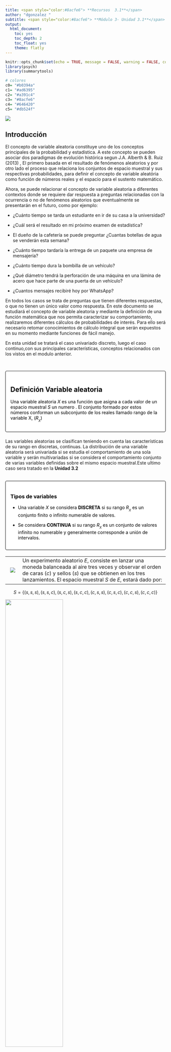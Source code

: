 ```yaml
---
title: <span style="color:#8acfe6"> **Recursos  3.1**</span> 
author: "dgonzalez "
subtitle: <span style="color:#8acfe6"> **Módulo 3- Unidad 3.1**</span> 
output:
  html_document:
    toc: yes
    toc_depth: 2
    toc_float: yes
    theme: flatly
---
```


```r
knitr::opts_chunk$set(echo = TRUE, message = FALSE, warning = FALSE, comment = NA)
library(psych)
library(summarytools)

# colores
c0= "#b0394a"
c1= "#ad6395"
c2= "#a391c4"
c3= "#8acfe6"
c4= "#646420"
c5= "#db524f"

```

![](img/banner3.png)


## **Introducción**

El concepto de variable aleatoria constituye uno de los conceptos principales de la probabilidad y estadística. A este concepto se pueden asociar dos paradigmas de evolución histórica segun J.A. Alberth & B. Ruiz (2013) , El primero basada en el resultado de fenómenos aleatorios y por otro lado el proceso que relaciona los conjuntos de espacio muestral y sus respectivas probabilidades, para definir el concepto de variable aleatória como función de números reales y  el espacio para el sustento matemático. 

Ahora, se puede relacionar el concepto de variable aleatoria a diferentes contextos donde se requiere dar respuesta a preguntas relacionadas con la ocurrencia o no de fenómenos aleatorios que eventualmente se presentarán en el futuro, como por ejemplo: 

* ¿Cuánto tiempo se tarda un estudiante  en ir de su casa a la universidad?

* ¿Cuál será  el resultado en mi próximo examen de estadística? 

* El dueño de la cafetería se puede preguntar ¿Cuantas botellas de agua se venderán esta semana?

* ¿Cuánto  tiempo tardaría  la entrega de un  paquete una empresa  de mensajería?

* ¿Cuánto tiempo dura la  bombilla de un  vehículo? 

* ¿Qué  diámetro tendrá la  perforación de una máquina en una lámina de acero que hace parte de una puerta de un vehículo?

* ¿Cuantos mensajes recibiré hoy por WhatsApp?


En  todos los casos se trata de  preguntas que tienen  diferentes  respuestas, o  que no tienen un único valor como  respuesta.  En este documento  se estudiará el concepto de variable aleatoria y mediante la definición  de una función  matemática que nos  permita caracterizar su  comportamiento, realizaremos diferentes cálculos de probabilidades de interés. Para ello será necesario  retomar conocimientos de cálculo integral que serán  expuestos en su momento mediante funciones de fácil manejo.

En esta unidad se tratará el  caso univariado discreto, luego el caso continuo,con sus principales características, conceptos relacionados con los vistos en el modulo anterior.

<br/>

<div style="padding: 15px; border: 1px solid transparent; border-color: transparent; margin-bottom: 20px; border-radius: 4px; color: #000000; background-color: #FFFFFF ; border-color: #000000;">

## **Definición Variable aleatoria**

Una variable aleatoria $X$ es una función que asigna a cada valor de un espacio muestral $S$ un numero . El conjunto formado por estos números conforman un subconjunto de los  reales llamado rango de la variable X, ($R_{_{X}}$) 

</div> 

Las variables aleatorias se clasifican teniendo en cuenta las características de su rango en discretas, continuas. La distribución de una variable aleatoria será univariada si se estudia el comportamiento de una sola variable y serán multivariadas si se considera el comportamiento conjunto de varias variables definidas sobre el mismo espacio muestral.Este ultimo caso sera tratado en la **Unidad 3.2**
<br/><br/>


<div style="padding: 15px; border: 1px solid transparent; border-color: transparent; margin-bottom: 20px; border-radius: 4px; color: #000000; background-color: #FFFFFF ; border-color: #000000;">


### **Tipos de variables**

+ Una variable $X$ se considera **DISCRETA** si su rango $R_{_{X}}$ es un conjunto finito o infinito numerable de valores.

+ Se considera **CONTINUA** si su rango $R_{_{X}}$ es un conjunto de valores infinito no numerable y generalmente corresponde a unión de intervalos.

</div> 


|    |                                     |
|:--:|:------------------------------------|
| ![](img/ej1.png) |  Un experimento aleatorio $E$, consiste en lanzar una moneda balanceada al aire tres veces y observar el orden de caras ($c$) y sellos ($s$) que se obtienen en los tres lanzamientos. El espacio muestral $S$ de $E$, estará dado por: |

$$S =\{(s,s,s),(s,s,c),(s,c,s),(s,c,c),(c,s,s),(c,s,c),(c,c,s),(c,c,c)\} $$


![](img/Figura301.png){width=60%}<br/>


<br/>

Donde :

+ $X$ es la variable que asigna a cada resultado el número de caras en los tres lanzamientos de la moneda. 

+ $R_{_{X}}=\{0,1,2,3\}$ determinado por la regla de asignación: número de caras en los tres lanzamientos de la moneda y corresponde al rango de valores que puede tomar la variable aleatoria.
+ $f_{_{X}}(x)=P(X=x)$ conforma la función  que asigna a cada valor de la variable una probabilidad 

<br/><br/>

En este ejemplo $(X=0)=\{(s,s,s)\}$ ; $(X=1)=\{(s,s,c),(s,c,s),(c,s,s)\}$ ;  $(X=2)=\{(s,c,c),(c,s,c),(c,c,s) \} $ y $(X=3) =\{(c,c,c) \}$. Bajo el supuesto que la moneda es balanceada, se cumple que los resultados en $S$ son igualmente posibles y por lo tanto: 

$$f_{_{X}}(0) =P(X=0)= \frac{1}{8} \hspace{.2cm} ,\hspace{.5cm} f_{_{X}}(1) = P(X=1)=\frac{3}{8},$$
$$f_{_{X}}(2) = P(X=2)=\frac{3}{8}\hspace{.2cm} ,\hspace{.5cm} f_{_{X}}(3) =P(X=3)= \frac{1}{8}$$

<br/><br/><br/><br/>


## **Variables discretas** 

Como se mencionó anteriormente una variable aleatoria se considera como DIACRETA cuando el conjunto de posibles valores que puede tomar la variables es un conjunto finito o infinito numerable. En la gran mayoria de los casos este conjunto corresponde a los números enteros.

Para catacterizar la variable se define  la función de distribución de probabilidad que modela la asignación de las probabilidades
<br/>

<div style="padding: 15px; border: 1px solid transparent; border-color: transparent; margin-bottom: 20px; border-radius: 4px; color: #000000; background-color: #FFFFFF ; border-color: #000000;">

### **Definición: Función de distribución de probabilidad**

Para $X$ un variable aleatoria discreta, su función de distribución de probabilidad estará dada por $f(x)$, la cual proporciona las probabilidades asociadas a todos los valores de su rango $R_{X}$ . Esta función debe cumplir las siguientes propiedades:

+ $f(x) = P(X=x) > 0$

+ $\sum_{R_X} f(x) = 1$

</div>


Por lo general este tipo de variables proceden del conteo. Ejemplos.

* Número de llamadas que entran a un conmutador diariamente

* Número de personas contagiadas por Covid19 durante un día

* Número de quejas reportadas a una sucursal bancaria en un día

* Número de accidentes producidos en una ciudad

* Número de huevos producidos diariamente en una avícola

* Número de hijos en una familia

* Número de mensajes enviados en un grupo de Whatsapp

Como complemento de $f(x)$ y debido a que puede resultar más interesante calcular probabilidades de rangos de valores se define la función de distribución acumulada $F(x)$

<div style="padding: 15px; border: 1px solid transparent; border-color: transparent; margin-bottom: 20px; border-radius: 4px; color: #000000; background-color: #FFFFFF ; border-color: #000000;">


### **Función de probabilidad acumulada**

Sea $X$ una variable aleatoria continua con función de densidad $f_{X}(x)$, se define la  función de distribución acumulada, $F_{X}(x)$, como:

$$F(x)=P(X\leq x)=\sum _{t \leq x}f(t)$$

</div> 

<br/><br/>

|    |                                     |
|:--:|:------------------------------------|
| ![](img/ej2.png) | Para la variable definida como $X$: número de puntos obtenidos al lanzar un dado tenemos  que : |

|  $x_{i}$  |             1  |             2  |             3  |             4  |             5  |             6  |
|:---------:|:--------------:|:--------------:|:--------------:|:--------------:|:--------------:|:--------------:|
|$f(x)$     | $\dfrac{1}{6}$ | $\dfrac{1}{6}$ | $\dfrac{1}{6}$ | $\dfrac{1}{6}$ | $\dfrac{1}{6}$ | $\dfrac{1}{6}$ |

<br/>
Esta asignación la podemos resumir en la función:

$f(x) = \left \{ \begin{matrix} \dfrac{1}{6} & \mbox{si }\mbox{ x=1,2,3,4,5,6} \\
\\ 0 & \mbox{ en cualquier otro caso}\end{matrix}\right.$

<br/>

Tambien podemos representar esta función de manera gráfica

```r
x=1:6
fx=rep(1,6)/6
plot(x,fx,pch=19, ylim=c(0,0.18), las=1, xlab="puntos", ylab="f(x)", col="#BC2B6A")  
lines(x, fx, type="h", col="#E09600", lty=3)
grid()
  
```
<br/>

Para la construcción de la función de distribución acumulada se acumulan los valores correspondientes a las probabilidades puntuales de manera creciente

```r
x=1:6
fx=rep(1,6)/6
Fx=cumsum(fx)
plot(x,Fx, las=1, ylab="F(x)", xlab="puntos",pch=19, ylim=c(0,1))
lines(x, Fx, type="s", col=2)
grid()
```


```r
x=1:6
fx=round(rep(1,6)/6,6)
Fx=round(cumsum(fx),4)
data.frame(x,fx,Fx)
```


<br/><br/>

|    |                                     |
|:--:|:------------------------------------|
| ![](img/ej3.png) | El restaurante "Asados y algo más"  solo da servicio mediante reservas. De acuerdo con los registros diarios en los últimos diez años se sabe que el treinta por ciento de las personas que reservan no llegan al restaurante. El restaurante tiene treinta mesas y acepta cuarenta reservas. La función de distribución probabilidad que modela el número de personas que llegan al restaurante es $f$, dada por: |

<br/>

$$f_{_{X}}(x) = \left \{ 
				\begin{matrix} 
				\displaystyle\binom{40}{x}(0.7)^{x}(0.3)^{40-x} & \mbox{si }	x=0,1,2,\ldots,40\\ 
				& \\
				0  & \mbox{en otro caso }
				\end{matrix}\right.  
				$$

<br/>

En este caso se utiliza la función combinatoria vista en la Guía 0.2

Para representar la función utilizamos el siguiente código

<br/>

```r
x=0:40
fx=choose(40,x)*0.70^x*0.30^(40-x)  
plot(x,fx, las=1, ylab="f(x)", xlab="número personas que asisten", pch=19)
lines(x, fx, type="h", col=2)
```
<br/>

```r
x=0:40
fx=choose(40,x)*0.70^x*0.30^(40-x)  
Fx=cumsum(fx)
plot(x,Fx, las=1, ylab="F(x)", xlab="número personas que asisten",pch=19, ylim=c(0,1))
lines(x, Fx, type="s", col=2)
grid()

```

<br/>


```r
x=0:40
fx=round(choose(40,x)*0.70^x*0.30^(40-x),6)  
Fx=round(cumsum(fx),4)

cat("P(X=0)  = ",fx[1], "\n")
cat("P(X=25) = ", fx[26], "\n")
cat("P(X<25) = P(X<=24) = ", Fx[25], "\n")
cat("P(X >25) = 1 - P(X<=24) =", 1-Fx[25])
```

<br/><br/><br/><br/>


## **Variables continuas**

Como se mencionó se considera una variable como continua cuando el conjunto de valores que puede tomar es un conjunto infinito no numerable, es decir que siempre podrá haber un valor entre dos valores de ella.

Para este caso la probabilidad se puede modelar a través de una función continua, la cual se puede visualizar al construir un gráfico de densidad a partir de una muestra de ellos. A esta función se le llama función de densidad de probabilidad

En este caso las variables por lo general proceden de una medición como por ejemplo:

+ Tiempo que tarda un estudiante en responder un examen

+ Peso de un bebe recien nacido

+ Edad de una persona

+ Tiempo que tarda un vehículo en requerir una reparación de su motor

+ Diámetro de un agujero realizado en una lamina de acero

+ Cantidad de azúcar contenida en un refresco

+ Proporción de cemento en concreto


<br/><br/>

<div style="padding: 15px; border: 1px solid transparent; border-color: transparent; margin-bottom: 20px; border-radius: 4px; color: #000000; background-color: #FFFFFF ; border-color: #000000;">


### **Función de densidad de probabilidad** 

La función de densidad de probablidad se define como $f(x)$, tal que cumpla las siguientes condiciones:

+ $f(x) \geq 0$

+ $\displaystyle\int\limits_{-\infty}^{+\infty}f(x)\:dx =1$

+ $P(a < X < b)=\displaystyle\int\limits_{a}^{b}f(x)\:dx$

</div> 

<br/><br/>

Para el caso continuo la función de distribución de probabilidad corresponde a una integral 

<br/>

<div style="padding: 15px; border: 1px solid transparent; border-color: transparent; margin-bottom: 20px; border-radius: 4px; color: #000000; background-color: #FFFFFF ; border-color: #000000;">

### **Función de probabilidad acumulada**

$F_{_X}(x)=P(X \leq x)=\displaystyle\int \limits_{-\infty}^{x}f_{_X}(t)\:dt$

$F(x) = P(X \leq x) = P(X < x)$
</div> 

<br/><br/>

|    |                                     |
|:--:|:------------------------------------|
| ![](img/ej4.png) | Con base en información histórica una compañía que fabrica lavadoras determinó que el tiempo $Y$ (en años) para que el electrodoméstico requiera una reparación mayor se obtiene mediante la siguiente función de densidad de probabilidad: |

<br/>

$$f_{_{X}}(x) = \left \{ 
				\begin{matrix} 
				\dfrac{1}{4} e^{-y/4} & \mbox{ , }	y \geq 0\\ 
				& \\
				0  & \mbox{en otro caso }
				\end{matrix}\right.  
				$$

<br/>

Para tener la seguridad que $f(x)$ puede ser una función de densidad de probabilidad se debe verificar

<br/>

$\displaystyle\int\limits_{0}^{+\infty} \dfrac{1}{4} e^{-y/4} \:dx =1$

```r
fy=function(y){1/4*exp(-y/4)}
integrate(fy, lower=0,upper=Inf)
```

<br/>

Al igual que R se puede utilizar SimboLab (https://es.symbolab.com/), 

![](img/symbolab.png)
<br/>

O tambien utilizando la plataforma Wolfram Alpha (https://www.wolframalpha.com/)

![](img/walpha.png)

<br/><br/><br/><br/>


## **Valor esperado**

El valor esperado o esperanza matemática y la varianza corresponde a dos los conceptos principales asociados a una variable aleatoria. El concepto de esperanza está relacionado en un principio con los juegos de azar, pues los jugadores querían conocer cual era el valor esperado de ganar cuando jugaban un gran número de veces. 

La esperanza matemática de una variable aleatoria X,  corresponde a un valor que representa el valor más probable que ocurra o la media población de la variable aleatoria denotada por $E[x]$ o tambien $\mu$

<br/><br/>

<div style="padding: 15px; border: 1px solid transparent; border-color: transparent; margin-bottom: 20px; border-radius: 4px; color: #000000; background-color: #FFFFFF ; border-color: #000000;">

### **Definición Valor Esperado**

Sea $X$ una variable aleatoria discreta o continua. La esperanza matemática de $X$ o valor esperado, $E(X)$ o bien $\mu$, se define respectivamente como,
\begin{eqnarray*}
	E(X)&=&\displaystyle\sum\limits_{x}^{}x_{i}f(x_{i}) \hspace{1cm} \text{Caso discreto} \\
	E(X)&=&\displaystyle\int\limits_{-\infty}^{+\infty}x f(x)dx \hspace{1cm} \text{Caso continuo} 
\end{eqnarray*}

</div> 

En el caso continuo y similarmente para el caso discreto.

<div style="padding: 15px; border: 1px solid transparent; border-color: transparent; margin-bottom: 20px; border-radius: 4px; color: #000000; background-color: #FFFFFF ; border-color: #000000;">

### **Propiedades del Valor Esperado**

+ $E(k) = k$, para todo numero real $k$.

+ $E(kX) = k E(X)$, para todo número real $k$.

+ $E(aX + b) = a E(X) + b$, para todo par de números $a$ y $b$

+ $E(aX + bY) = a E (X) + b E(Y)$

+ $E(XY) = E(X)E(Y)$, 	unicamente en el caso que $X$ e $Y$ sean variables aleatorias independientes
</div> 

<br/><br/>


## **Varianza**

Otra caracteristica importante de las variables aleatorias corresponde a la varianza que se denota por $V[X]$ o $\sigma^{2}$. Antes de definirla veremos el concepto de momento de una variable aleatoria

<div style="padding: 15px; border: 1px solid transparent; border-color: transparent; margin-bottom: 20px; border-radius: 4px; color: #000000; background-color: #FFFFFF ; border-color: #000000;">

### **Definición Momento**

Sea $X$ una variable aleatoria discreta o continua. El momento de orden $k$ se define como:
\begin{eqnarray*}
	E(X^{k})&=&\displaystyle\sum\limits_{x}^{}x_{i}^{k}f(x_{i}) \hspace{1cm} \text{Caso discreto} \\
	E(X^{k})&=&\displaystyle\int\limits_{-\infty}^{+\infty}x^{k} f(x)dx \hspace{1cm} \text{Caso continuo} 
\end{eqnarray*}
</div> 

<br/><br/>

Con este nuevo elemento se define la varianza de una variable aleatorias como la diferencia entre el segundo momento y el cuadrado del primer momento

<div style="padding: 15px; border: 1px solid transparent; border-color: transparent; margin-bottom: 20px; border-radius: 4px; color: #000000; background-color: #FFFFFF ; border-color: #000000;">

### **Definición Varianza**

$$V[X] = E[X^{2}]-(E[X])^{2}  = E[X^{2}]-\mu^{2}$$ 

</div> 

<br/><br/>


|    |                                     |
|:--:|:------------------------------------|
| ![](img/ej5.png) | El valor esperado y la varianza para el número de personas que asisten al restaurante del ejemplo 3 son : |

```r
x=0:40
fx=round(choose(40,x)*0.70^x*0.30^(40-x),6)
Ex=sum(x*fx)
Ex2=sum(x^2*fx)
cat("E[X] =",Ex, "\n")
cat("V[X] = ", Ex2-Ex^2)
```

Este resultado nos indica que en promedio asisten al restaurante 28 personas de las cuarenta reservas aceptadas, con una varianza de 8.4 de la cual podemos obtener la desviación estándar y el coeficiente de variación

<br/><br/>

|    |                                     |
|:--:|:------------------------------------|
| ![](img/ej6.png) | Para el ejemplo 4 correspondiente al tiempo que requiere una lavadora requiere una reparación mayor, tenemos:

```r
fy=function(y){1/4*exp(-y/4)}
fEy=function(y){1/4*exp(-y/4)*y}
fEy2=function(y){1/4*exp(-y/4)*y^2}
Ey=integrate(fEy, lower=0,upper=Inf)
Ey2=integrate(fEy2, lower=0,upper=Inf)
cat("E[X] = ", Ey$value,"\n")
cat("V[X] = ", Ey2$value-Ey$value^2)
```

Esto nos indica que el valor esperado correspondiente al tiempo en que una lavadora requiere una reparación mayor es de 4 años.  Para la interpretación de la varianza podemos utilizar el concepto de desviación estandar o de coeficiente de variación

<br/><br/><br/><br/>

## **Videos**


### **Variables aleatorias**
<iframe width="560" height="315" src="https://www.youtube.com/embed/ABhDYVIfF0w" title="YouTube video player" frameborder="0" allow="accelerometer; autoplay; clipboard-write; encrypted-media; gyroscope; picture-in-picture" allowfullscreen></iframe>

<br/><br/>

### **Variables discretas**

<iframe width="560" height="315" src="https://www.youtube.com/embed/CUMJ-MUiMaY" title="YouTube video player" frameborder="0" allow="accelerometer; autoplay; clipboard-write; encrypted-media; gyroscope; picture-in-picture" allowfullscreen></iframe>


<br/><br/>

### **Variables continuas**

<iframe width="560" height="315" src="https://www.youtube.com/embed/rlBxuLdOUt0" title="YouTube video player" frameborder="0" allow="accelerometer; autoplay; clipboard-write; encrypted-media; gyroscope; picture-in-picture" allowfullscreen></iframe>
